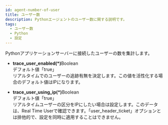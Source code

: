 ```yaml
---
id: agent-number-of-user
title: ユーザー数
description: Pythonエージェントのユーザー数に関する説明です。
tags:
  - ユーザー数
  - Python
  - 設定
---
```


Pythonアプリケーションサーバーに接続したユーザーの数を集計します。

-   **trace_user_enabled(\*)**<span class='type'>Boolean</span><br/>
      デフォルト値「true」<br/>
      リアルタイムでのユーザーの追跡有無を決定します。この値を活性化する場合のデフォルト値はIPになります。

-   **trace_user_using_ip(\*)**<span class='type'>Boolean</span><br/>
      デフォルト値「true」<br/>
      リアルタイムユーザーの区分をIPにしたい場合は設定します。このデータは、Real Time Userで確認できます。「user_header_ticket」オプションとは排他的で、設定を同時に適用することはできません。
